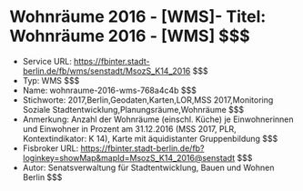 # Wohnräume 2016 - [WMS]- Titel: Wohnräume 2016 - [WMS] $$$
- Service URL: https://fbinter.stadt-berlin.de/fb/wms/senstadt/MsozS_K14_2016 $$$
- Typ: WMS $$$
- Name: wohnraume-2016-wms-768a4c4b $$$
- Stichworte: 2017,Berlin,Geodaten,Karten,LOR,MSS 2017,Monitoring Soziale Stadtentwicklung,Planungsräume,Wohnräume $$$
- Anmerkung: Anzahl der Wohnräume (einschl. Küche) je Einwohnerinnen und Einwohner in Prozent am 31.12.2016 (MSS 2017, PLR, Kontextindikator: K 14), Karte mit äquidistanter Gruppenbildung $$$
- Fisbroker URL: https://fbinter.stadt-berlin.de/fb?loginkey=showMap&mapId=MsozS_K14_2016@senstadt $$$
- Autor: Senatsverwaltung für Stadtentwicklung, Bauen und Wohnen Berlin $$$
